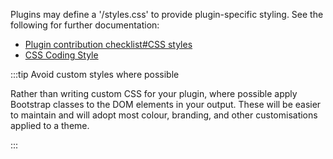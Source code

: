 <!-- markdownlint-disable first-line-heading -->
Plugins may define a '/styles.css' to provide plugin-specific styling. See the following for further documentation:

- [Plugin contribution checklist#CSS styles](https://docs.moodle.org/dev/Plugin_contribution_checklist#CSS_styles)
- [CSS Coding Style](https://docs.moodle.org/dev/CSS_Coding_Style)

:::tip Avoid custom styles where possible

Rather than writing custom CSS for your plugin, where possible apply Bootstrap classes to the DOM elements in your output. These will be easier to maintain and will adopt most colour, branding, and other customisations applied to a theme.

:::
